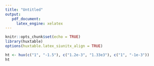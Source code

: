 ```yaml
---
title: "Untitled"
output:
   pdf_document:
     latex_engine: xelatex
---
```


```r
knitr::opts_chunk$set(echo = TRUE)
library(huxtable)
options(huxtable.latex_siunitx_align = TRUE)
```

```r
ht <- hux(c("1", "-1.5"), c("1.2e-3", "1.33e3"), c("1", "-1e-3"))
ht
```
